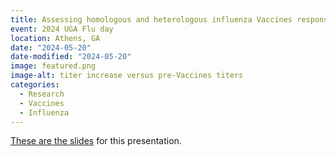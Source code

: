 ```yaml
---
title: Assessing homologous and heterologous influenza Vaccines responses
event: 2024 UGA Flu day 
location: Athens, GA
date: "2024-05-20" 
date-modified: "2024-05-20"
image: featured.png
image-alt: titer increase versus pre-Vaccines titers  
categories:
  - Research
  - Vaccines
  - Influenza
---
```



<a href="Handel-fluday-2024-05.html" target="_blank">These are the slides</a> for this presentation.

